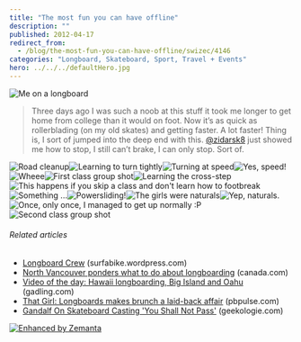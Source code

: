 ```yaml
---
title: "The most fun you can have offline"
description: ""
published: 2012-04-17
redirect_from:
  - /blog/the-most-fun-you-can-have-offline/swizec/4146
categories: "Longboard, Skateboard, Sport, Travel + Events"
hero: ../../../defaultHero.jpg
---
```


![Me on a longboard](http://swizec.com/blog/wp-content/uploads/2012/04/383380_347698125278305_146707288710724_862402_1645891238_n.jpg "Me on a longboard")**![]()![]()**![]()

> Three days ago I was such a noob at this stuff it took me longer to get home from college than it would on foot. Now it’s as quick as rollerblading (on my old skates) and getting faster. A lot faster! Thing is, I sort of jumped into the deep end with this. [@zidarsk8](http://twitter.com/zidarsk8) just showed me how to stop, I still can’t brake, I can only stop. Sort of.

![]()![]()![Road cleanup](http://swizec.com/blog/wp-content/uploads/2012/04/532741_347692488612202_146707288710724_862300_619788079_n.jpg "Road cleanup")![Learning to turn tightly](http://swizec.com/blog/wp-content/uploads/2012/04/576025_347695228611928_146707288710724_862355_1226691061_n.jpg "Learning to turn tightly")![Turning at speed](http://swizec.com/blog/wp-content/uploads/2012/04/534032_347697751945009_146707288710724_862396_809260405_n.jpg "Turning at speed")![Yes, speed!](http://swizec.com/blog/wp-content/uploads/2012/04/544490_347698501944934_146707288710724_862407_1345953820_n.jpg "Yes, speed!")![Wheee](http://swizec.com/blog/wp-content/uploads/2012/04/555476_347699688611482_146707288710724_862427_1778477533_n.jpg "Wheee")![First class group shot](http://swizec.com/blog/wp-content/uploads/2012/04/535752_347700888611362_146707288710724_862446_973054401_n.jpg "First class group shot")![Learning the cross-step](http://swizec.com/blog/wp-content/uploads/2012/04/563573_351609458220505_146707288710724_872024_2059221382_n.jpg "Learning the cross-step")![This happens if you skip a class and don't learn how to footbreak](http://swizec.com/blog/wp-content/uploads/2012/04/522486_351608958220555_146707288710724_872006_151528080_n.jpg "This happens if you skip a class and don't learn how to footbreak")![Something ...](http://swizec.com/blog/wp-content/uploads/2012/04/558527_351610218220429_146707288710724_872053_1299898577_n.jpg "Something ...")![Powersliding!](http://swizec.com/blog/wp-content/uploads/2012/04/536436_351614011553383_146707288710724_872115_1191131204_n.jpg "Powersliding!")![The girls were naturals](http://swizec.com/blog/wp-content/uploads/2012/04/523376_351613951553389_146707288710724_872114_1267428967_n.jpg "The girls were naturals")![Yep, naturals.](http://swizec.com/blog/wp-content/uploads/2012/04/554413_351614118220039_146707288710724_872118_401969108_n.jpg "Yep, naturals.")![Once, only once, I managed to get up normally :P](http://swizec.com/blog/wp-content/uploads/2012/04/539879_351613898220061_146707288710724_872111_696417144_n1.jpg "Once, only once, I managed to get up normally :P")![Second class group shot](http://swizec.com/blog/wp-content/uploads/2012/04/542112_351614551553329_146707288710724_872132_517478043_n.jpg "Second class group shot")

###### Related articles

- [Longboard Crew](http://surfabike.wordpress.com/2012/01/24/longboard-crew/) (surfabike.wordpress.com)
- [North Vancouver ponders what to do about longboarding](http://r.zemanta.com/?u=http%3A//www.canada.com/sports/North%2BVancouver%2Bponders%2Bwhat%2Babout%2Blongboarding/6247724/story.html&a=78522895&rid=d81a0a49-2de8-47a5-8580-724978505d10&e=60999298dbd70113bd43812e56b679ff) (canada.com)
- [Video of the day: Hawaii longboarding, Big Island and Oahu](http://www.gadling.com/2012/02/29/video-of-the-day-hawaii-longboarding-big-island-and-oahu/) (gadling.com)
- [That Girl: Longboards makes brunch a laid-back affair](http://www.pbpulse.com/dining/brunch/2012/03/30/that-girl-longboards-makes-brunch-a-laid-back-affair/) (pbpulse.com)
- [Gandalf On Skateboard Casting 'You Shall Not Pass'](http://www.geekologie.com/2012/04/gandalf-on-skateboard-casts-you-shall-no.php) (geekologie.com)

[![Enhanced by Zemanta](http://img.zemanta.com/zemified_e.png?x-id=d81a0a49-2de8-47a5-8580-724978505d10)](http://www.zemanta.com/ "Enhanced by Zemanta")
